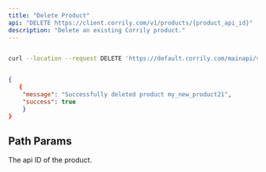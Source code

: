 ```yaml
---
title: "Delete Product"
api: "DELETE https://client.corrily.com/v1/products/{product_api_id}"
description: "Delete an existing Corrily product."
---
```


<RequestExample>

```bash Bash

curl --location --request DELETE 'https://default.corrily.com/mainapi/v1/products/monthly'
```

</RequestExample>

<ResponseExample>

```json Example

{
   {
    "message": "Successfully deleted product my_new_product21",
    "success": true
    }
}

```

</ResponseExample>

## Path Params

<Param path="product_api_id" type="string" required>

The api ID of the product.

</Param>
